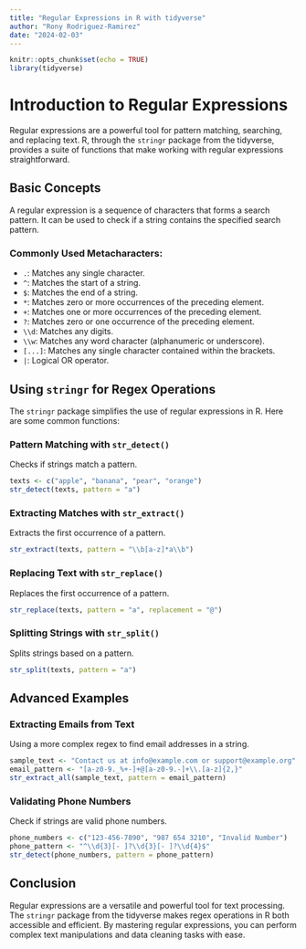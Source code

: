 ```yaml
---
title: "Regular Expressions in R with tidyverse"
author: "Rony Rodriguez-Ramirez"
date: "2024-02-03"
---
```


```r
knitr::opts_chunk$set(echo = TRUE)
library(tidyverse)
```

# Introduction to Regular Expressions

Regular expressions are a powerful tool for pattern matching, searching, and replacing text. R, through the `stringr` package from the tidyverse, provides a suite of functions that make working with regular expressions straightforward.

## Basic Concepts

A regular expression is a sequence of characters that forms a search pattern. It can be used to check if a string contains the specified search pattern.

### Commonly Used Metacharacters:

- `.`: Matches any single character.
- `^`: Matches the start of a string.
- `$`: Matches the end of a string.
- `*`: Matches zero or more occurrences of the preceding element.
- `+`: Matches one or more occurrences of the preceding element.
- `?`: Matches zero or one occurrence of the preceding element.
- `\\d`: Matches any digits.
- `\\w`: Matches any word character (alphanumeric or underscore).
- `[...]`: Matches any single character contained within the brackets.
- `|`: Logical OR operator.

## Using `stringr` for Regex Operations

The `stringr` package simplifies the use of regular expressions in R. Here are some common functions:

### Pattern Matching with `str_detect()`

Checks if strings match a pattern.

```r
texts <- c("apple", "banana", "pear", "orange")
str_detect(texts, pattern = "a")
```

### Extracting Matches with `str_extract()`

Extracts the first occurrence of a pattern.

```r
str_extract(texts, pattern = "\\b[a-z]*a\\b")
```

### Replacing Text with `str_replace()`

Replaces the first occurrence of a pattern.

```r
str_replace(texts, pattern = "a", replacement = "@")
```

### Splitting Strings with `str_split()`

Splits strings based on a pattern.

```r
str_split(texts, pattern = "a")
```

## Advanced Examples

### Extracting Emails from Text

Using a more complex regex to find email addresses in a string.

```r
sample_text <- "Contact us at info@example.com or support@example.org"
email_pattern <- "[a-z0-9._%+-]+@[a-z0-9.-]+\\.[a-z]{2,}"
str_extract_all(sample_text, pattern = email_pattern)
```

### Validating Phone Numbers

Check if strings are valid phone numbers.

```r
phone_numbers <- c("123-456-7890", "987 654 3210", "Invalid Number")
phone_pattern <- "^\\d{3}[- ]?\\d{3}[- ]?\\d{4}$"
str_detect(phone_numbers, pattern = phone_pattern)
```

## Conclusion

Regular expressions are a versatile and powerful tool for text processing. The `stringr` package from the tidyverse makes regex operations in R both accessible and efficient. By mastering regular expressions, you can perform complex text manipulations and data cleaning tasks with ease.

